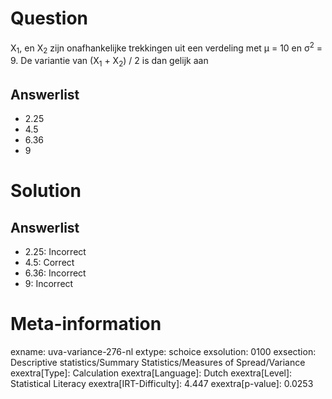 Question
========

X~1~, en X~2~ zijn onafhankelijke trekkingen uit een verdeling met μ =
10 en σ^2^ = 9. De variantie van (X~1~ + X~2~) / 2 is dan gelijk aan

Answerlist
----------

* 2.25
* 4.5
* 6.36
* 9

Solution
========

Answerlist
----------

* 2.25: Incorrect
* 4.5: Correct
* 6.36: Incorrect
* 9: Incorrect

Meta-information
================
exname: uva-variance-276-nl
extype: schoice
exsolution: 0100
exsection: Descriptive statistics/Summary Statistics/Measures of Spread/Variance
exextra[Type]: Calculation
exextra[Language]: Dutch
exextra[Level]: Statistical Literacy
exextra[IRT-Difficulty]: 4.447
exextra[p-value]: 0.0253

